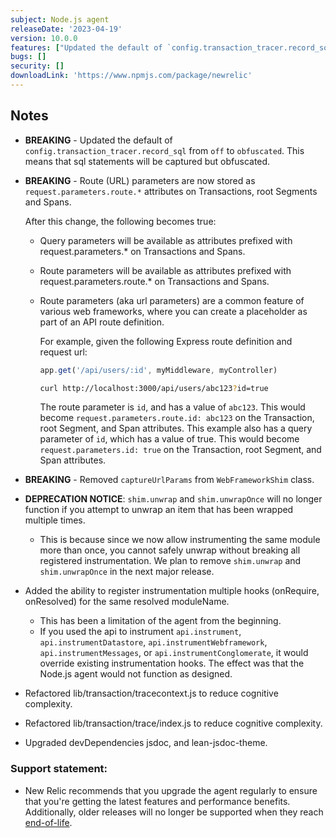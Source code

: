 ```yaml
---
subject: Node.js agent
releaseDate: '2023-04-19'
version: 10.0.0
features: ["Updated the default of `config.transaction_tracer.record_sql` from `off` to `obfuscated`.", "Route (URL) parameters are now stored as `request.parameters.route.*` attributes on Transactions, root Segments and Spans.", "Removed `captureUrlParams` from `WebFrameworkShim` class.", "Added the ability to register instrumentation multiple hooks (onRequire, onResolved) for the same resolved moduleName."]
bugs: []
security: []
downloadLink: 'https://www.npmjs.com/package/newrelic'
---
```


## Notes

* **BREAKING** - Updated the default of `config.transaction_tracer.record_sql` from `off` to `obfuscated`. This means that sql statements will be captured but obfuscated.

* **BREAKING** - Route (URL) parameters are now stored as `request.parameters.route.*` attributes on Transactions, root Segments and Spans.

  After this change, the following becomes true:

  * Query parameters will be available as attributes prefixed with request.parameters.\* on Transactions and Spans.

  * Route parameters will be available as attributes prefixed with request.parameters.route.\* on Transactions and Spans.

  * Route parameters (aka url parameters) are a common feature of various web frameworks, where you can create a placeholder as part of an API route definition.

    For example, given the following Express route definition and request url:

    ```js
    app.get('/api/users/:id', myMiddleware, myController)
    ```

    ```sh
    curl http://localhost:3000/api/users/abc123?id=true
    ```

    The route parameter is `id`, and has a value of `abc123`. This would become `request.parameters.route.id: abc123` on the Transaction, root Segment, and Span attributes. This example also has a query parameter of `id`, which has a value of true. This would become `request.parameters.id: true` on the Transaction, root Segment, and Span attributes.

* **BREAKING** - Removed `captureUrlParams` from `WebFrameworkShim` class.

* **DEPRECATION NOTICE**: `shim.unwrap` and `shim.unwrapOnce` will no longer function if you attempt to unwrap an item that has been wrapped multiple times.
  * This is because since we now allow instrumenting the same module more than once, you cannot safely unwrap without breaking all registered instrumentation.  We plan to remove `shim.unwrap` and `shim.unwrapOnce` in the next major release.

* Added the ability to register instrumentation multiple hooks (onRequire, onResolved) for the same resolved moduleName.
  * This has been a limitation of the agent from the beginning.
  * If you used the api to instrument `api.instrument`, `api.instrumentDatastore`, `api.instrumentWebframework`, `api.instrumentMessages`, or `api.instrumentConglomerate`, it would override existing instrumentation hooks.  The effect was that the Node.js agent would not function as designed.

* Refactored lib/transaction/tracecontext.js to reduce cognitive complexity.

* Refactored lib/transaction/trace/index.js to reduce cognitive complexity.

* Upgraded devDependencies jsdoc, and lean-jsdoc-theme.

### Support statement:

* New Relic recommends that you upgrade the agent regularly to ensure that you're getting the latest features and performance benefits. Additionally, older releases will no longer be supported when they reach [end-of-life](/docs/using-new-relic/cross-product-functions/install-configure/notification-changes-new-relic-saas-features-distributed-software).
